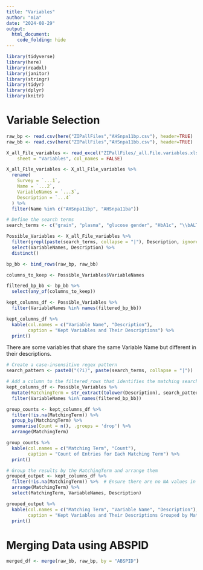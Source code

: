 ```yaml
---
title: "Variables"
author: "mia"
date: "2024-08-29"
output:
  html_document:
    code_folding: hide
---
```


```r
library(tidyverse)
library(here)      
library(readxl)    
library(janitor)   
library(stringr)   
library(tidyr)     
library(dplyr)
library(knitr)
```
# Variable Selection
```r
raw_bp <- read.csv(here("ZIPallFiles","AHSnpa11bp.csv"), header=TRUE)
raw_bb <- read.csv(here("ZIPallFiles","AHSnpa11bb.csv"), header=TRUE)

X_all_File_variables <- read_excel("ZIPallFiles/_all.File.variables.xlsx", 
    sheet = "Variables", col_names = FALSE)

X_all_File_variables <- X_all_File_variables %>%
  rename(
    Survey = `...1`,
    Name = `...2`,
    VariableNames = `...3`,
    Description = `...4`
  ) %>%
  filter(Name %in% c("AHSnpa11bp", "AHSnpa11ba"))
```

```r
# Define the search terms
search_terms <- c("grain", "plasma", "glucose gender", "HbA1c", "\\bALT\\b", "GGT", "identifier", "BMI", "\\bage\\b", "\\bsex of person\\b", "diabetes")

Possible_Variables <- X_all_File_variables %>%
  filter(grepl(paste(search_terms, collapse = "|"), Description, ignore.case = TRUE)) %>%
  select(VariableNames, Description) %>%
  distinct()
```

```r
bp_bb <- bind_rows(raw_bp, raw_bb)

columns_to_keep <- Possible_Variables$VariableNames

filtered_bp_bb <- bp_bb %>%
  select(any_of(columns_to_keep))

kept_columns_df <- Possible_Variables %>%
  filter(VariableNames %in% names(filtered_bp_bb))

kept_columns_df %>%
  kable(col.names = c("Variable Name", "Description"),
        caption = "Kept Variables and Their Descriptions") %>%
  print()
```

There are some variables that share the same Variable Name but different in their descriptions.

```r
# Create a case-insensitive regex pattern
search_pattern <- paste0("(?i)", paste(search_terms, collapse = "|"))

# Add a column to the filtered_rows that identifies the matching search term
kept_columns_df <- Possible_Variables %>%
  mutate(MatchingTerm = str_extract(tolower(Description), search_pattern)) %>%
  filter(VariableNames %in% names(filtered_bp_bb))
```

```r
group_counts <- kept_columns_df %>%
  filter(!is.na(MatchingTerm)) %>%
  group_by(MatchingTerm) %>%
  summarise(Count = n(), .groups = 'drop') %>%
  arrange(MatchingTerm)

group_counts %>%
  kable(col.names = c("Matching Term", "Count"),
        caption = "Count of Entries for Each Matching Term") %>%
  print()

# Group the results by the MatchingTerm and arrange them
grouped_output <- kept_columns_df %>%
  filter(!is.na(MatchingTerm)) %>%  # Ensure there are no NA values in MatchingTerm
  arrange(MatchingTerm) %>%
  select(MatchingTerm, VariableNames, Description)

grouped_output %>%
  kable(col.names = c("Matching Term", "Variable Name", "Description"),
        caption = "Kept Variables and Their Descriptions Grouped by Matching Terms") %>%
  print()
```
# Merging Data using ABSPID
```r
merged_df <- merge(raw_bb, raw_bp, by = "ABSPID")
```